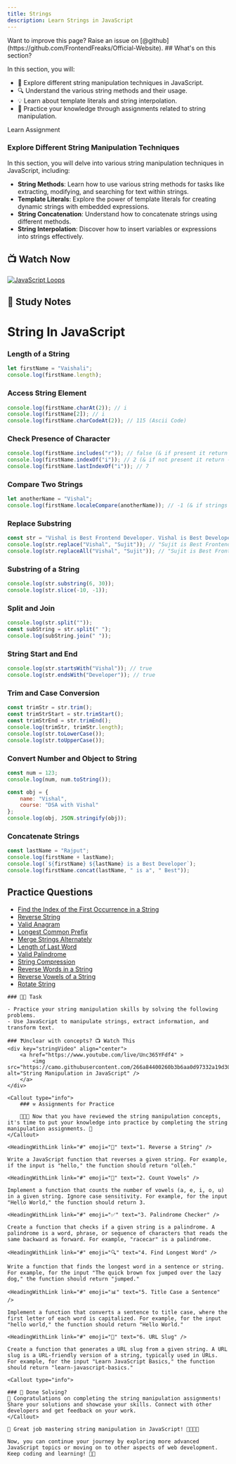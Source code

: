 ```yaml
---
title: Strings
description: Learn Strings in JavaScript
---
```


<Callout>
Want to improve this page? Raise an issue on [@github](https://github.com/FrontendFreaks/Official-Website).
</Callout>
## What's on this section?

In this section, you will:

- 🎨 Explore different string manipulation techniques in JavaScript.
- 🔍 Understand the various string methods and their usage.
- 💡 Learn about template literals and string interpolation.
- 🚀 Practice your knowledge through assignments related to string manipulation.

<Tabs defaultValue="learn">

<TabsList>
  <TabsTrigger value="learn">Learn</TabsTrigger>
  <TabsTrigger value="assignment">Assignment</TabsTrigger>
</TabsList>

<TabsContent value="learn">

### Explore Different String Manipulation Techniques

In this section, you will delve into various string manipulation techniques in JavaScript, including:

- **String Methods**: Learn how to use various string methods for tasks like extracting, modifying, and searching for text within strings.
- **Template Literals**: Explore the power of template literals for creating dynamic strings with embedded expressions.
- **String Concatenation**: Understand how to concatenate strings using different methods.
- **String Interpolation**: Discover how to insert variables or expressions into strings effectively.


## 📺 Watch Now

<div className="w-full h-full">
  <a href="https://www.youtube.com/watch?v=Unc365YFdf4" >
    <img className="w-full h-full object-cover" src="https://camo.githubusercontent.com/266a84400260b3b6aa0d97332a19d301ee8f767d229083dfd58931781efea309/68747470733a2f2f696d672e796f75747562652e636f6d2f76692f556e6333363559466466342f302e6a7067" alt="JavaScript Loops" />
  </a>
</div>

## 📝 Study Notes

# String In JavaScript


### Length of a String
```javascript
let firstName = "Vaishali";
console.log(firstName.length);
```

### Access String Element
```javascript
console.log(firstName.charAt(2)); // i
console.log(firstName[2]); // i
console.log(firstName.charCodeAt(2)); // 115 (Ascii Code)
```

### Check Presence of Character
```javascript
console.log(firstName.includes("r")); // false (& if present it return true)
console.log(firstName.indexOf("i")); // 2 (& if not present it return -1)
console.log(firstName.lastIndexOf("i")); // 7 
```

### Compare Two Strings
```javascript
let anotherName = "Vishal";
console.log(firstName.localeCompare(anotherName)); // -1 (& if strings are equal it return 0)
```

### Replace Substring
```javascript
const str = "Vishal is Best Frontend Developer. Vishal is Best Developer. ";
console.log(str.replace("Vishal", "Sujit")); // "Sujit is Best Frontend Developer. Vishal is Best Developer. "
console.log(str.replaceAll("Vishal", "Sujit")); // "Sujit is Best Frontend Developer. Sujit is Best Developer. "
```

### Substring of a String
```javascript
console.log(str.substring(6, 30)); 
console.log(str.slice(-10, -1));
```

### Split and Join
```javascript
console.log(str.split(""));
const subString = str.split(" ");
console.log(subString.join(" "));
```

### String Start and End
```javascript
console.log(str.startsWith("Vishal")); // true
console.log(str.endsWith("Developer")); // true
```

### Trim and Case Conversion
```javascript
const trimStr = str.trim();
const trimStrStart = str.trimStart();
const trimStrEnd = str.trimEnd();
console.log(trimStr, trimStr.length);
console.log(str.toLowerCase());
console.log(str.toUpperCase());
```

### Convert Number and Object to String
```javascript
const num = 123;
console.log(num, num.toString());

const obj = {
    name: "Vishal",
    course: "DSA with Vishal"
};
console.log(obj, JSON.stringify(obj));
```

### Concatenate Strings
```javascript
const lastName = "Rajput";
console.log(firstName + lastName);
console.log(`${firstName} ${lastName} is a Best Developer`);
console.log(firstName.concat(lastName, " is a", " Best"));
```

## Practice Questions

- [Find the Index of the First Occurrence in a String](https://leetcode.com/problems/find-the-index-of-the-first-occurrence-in-a-string/)
- [Reverse String](https://leetcode.com/problems/reverse-string)
- [Valid Anagram](https://leetcode.com/problems/valid-anagram)
- [Longest Common Prefix](https://leetcode.com/problems/longest-common-prefix)
- [Merge Strings Alternately](https://leetcode.com/problems/merge-strings-alternately)
- [Length of Last Word](https://leetcode.com/problems/length-of-last-word/)
- [Valid Palindrome](https://leetcode.com/problems/valid-palindrome)
- [String Compression](https://leetcode.com/problems/string-compression)
- [Reverse Words in a String](https://leetcode.com/problems/reverse-words-in-a-string)
- [Reverse Vowels of a String](https://leetcode.com/problems/reverse-vowels-of-a-string)
- [Rotate String](https://leetcode.com/problems/rotate-string)
 


</TabsContent>

<TabsContent value="assignment">
    
    ### 📌🔨 Task

    - Practice your string manipulation skills by solving the following problems.
    - Use JavaScript to manipulate strings, extract information, and transform text.

    ### ❓Unclear with concepts? 📺 Watch This
    <div key="stringVideo" align="center">
        <a href="https://www.youtube.com/live/Unc365YFdf4" >
            <img  src="https://camo.githubusercontent.com/266a84400260b3b6aa0d97332a19d301ee8f767d229083dfd58931781efea309/68747470733a2f2f696d672e796f75747562652e636f6d2f76692f556e6333363559466466342f302e6a7067" alt="String Manipulation in JavaScript" />
        </a>
    </div>

    <Callout type="info">
        ### ⚒️ Assignments for Practice

        👨‍💻📝 Now that you have reviewed the string manipulation concepts, it's time to put your knowledge into practice by completing the string manipulation assignments. 🚀
    </Callout>

    <HeadingWithLink link="#" emoji="📅" text="1. Reverse a String" />

    Write a JavaScript function that reverses a given string. For example, if the input is "hello," the function should return "olleh."

    <HeadingWithLink link="#" emoji="📜" text="2. Count Vowels" />

    Implement a function that counts the number of vowels (a, e, i, o, u) in a given string. Ignore case sensitivity. For example, for the input "Hello World," the function should return 3.

    <HeadingWithLink link="#" emoji="✅" text="3. Palindrome Checker" />

    Create a function that checks if a given string is a palindrome. A palindrome is a word, phrase, or sequence of characters that reads the same backward as forward. For example, "racecar" is a palindrome.

    <HeadingWithLink link="#" emoji="🔍" text="4. Find Longest Word" />

    Write a function that finds the longest word in a sentence or string. For example, for the input "The quick brown fox jumped over the lazy dog," the function should return "jumped."

    <HeadingWithLink link="#" emoji="📊" text="5. Title Case a Sentence" />

    Implement a function that converts a sentence to title case, where the first letter of each word is capitalized. For example, for the input "hello world," the function should return "Hello World."

    <HeadingWithLink link="#" emoji="🔗" text="6. URL Slug" />

    Create a function that generates a URL slug from a given string. A URL slug is a URL-friendly version of a string, typically used in URLs. For example, for the input "Learn JavaScript Basics," the function should return "learn-javascript-basics."

    <Callout type="info">

    ### 📣 Done Solving?
    🎉 Congratulations on completing the string manipulation assignments! Share your solutions and showcase your skills. Connect with other developers and get feedback on your work.
    </Callout>

    👏 Great job mastering string manipulation in JavaScript! 🎉👨‍💻📝

    Now, you can continue your journey by exploring more advanced JavaScript topics or moving on to other aspects of web development. Keep coding and learning! 💪🚀

</TabsContent>


</Tabs>


